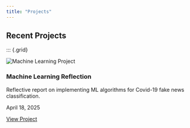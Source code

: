 ```yaml
---
title: "Projects"
---
```

## Recent Projects

::: {.grid}

::: {.g-col-4 .card .project-card}
<img src="/images/projects.avif" alt="Machine Learning Project">

### Machine Learning Reflection
Reflective report on implementing ML algorithms for Covid-19 fake news classification.

<div class="card-footer">
<p class="date">April 18, 2025</p>
<p><a href="projects/ML_reflective_report.pdf" class="btn btn-sm btn-primary">View Project</a></p>
</div>
:::
